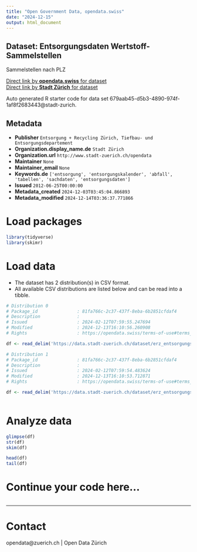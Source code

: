 ```yaml
---
title: "Open Government Data, opendata.swiss"
date: "2024-12-15"
output: html_document
---
```


## Dataset: Entsorgungsdaten Wertstoff-Sammelstellen

Sammelstellen nach PLZ

[Direct link by **opendata.swiss** for dataset](https://opendata.swiss/de/dataset/entsorgungsdaten-wertstoff-sammelstellen)<br>
[Direct link by **Stadt Zürich** for dataset](https://data.stadt-zuerich.ch/dataset/erz_entsorgungskalender_sammelstellen)

Auto generated R starter code for data set 679aab45-d5b3-4890-974f-1af8f2683443@stadt-zurich.

## Metadata

- **Publisher** `Entsorgung + Recycling Zürich, Tiefbau- und Entsorgungsdepartement`
- **Organization.display_name.de** `Stadt Zürich`
- **Organization.url** `http://www.stadt-zuerich.ch/opendata`
- **Maintainer** `None`
- **Maintainer_email** `None`
- **Keywords.de** `['entsorgung', 'entsorgungskalender', 'abfall', 'tabellen', 'sachdaten', 'entsorgungsdaten']`
- **Issued** `2012-06-25T00:00:00`
- **Metadata_created** `2024-12-03T03:45:04.866893`
- **Metadata_modified** `2024-12-14T03:36:37.771866`


# Load packages

```r

library(tidyverse)
library(skimr)

```

# Load data

-   The dataset has 2 distribution(s) in CSV format.
-   All available CSV distributions are listed below and can be read into a tibble.

```r

# Distribution 0
# Package_id               : 81fa766c-2c37-437f-8eba-6b2851cfdaf4
# Description              : 
# Issued                   : 2024-02-12T07:59:55.247694
# Modified                 : 2024-12-13T16:10:56.260908
# Rights                   : https://opendata.swiss/terms-of-use#terms_open

df <- read_delim('https://data.stadt-zuerich.ch/dataset/erz_entsorgungskalender_sammelstellen/download/entsorgungskalender_sammelstellen_2025.csv')

# Distribution 1
# Package_id               : 81fa766c-2c37-437f-8eba-6b2851cfdaf4
# Description              : 
# Issued                   : 2024-02-12T07:59:54.483624
# Modified                 : 2024-12-13T16:10:53.712871
# Rights                   : https://opendata.swiss/terms-of-use#terms_open

df <- read_delim('https://data.stadt-zuerich.ch/dataset/erz_entsorgungskalender_sammelstellen/download/entsorgungskalender_sammelstellen_2024.csv')



```

# Analyze data

```r

glimpse(df)
str(df)
skim(df)

head(df)
tail(df)

```

# Continue your code here...

```r

```

------------------------------------------------------------------------

# Contact

opendata@zuerich.ch | Open Data Zürich

